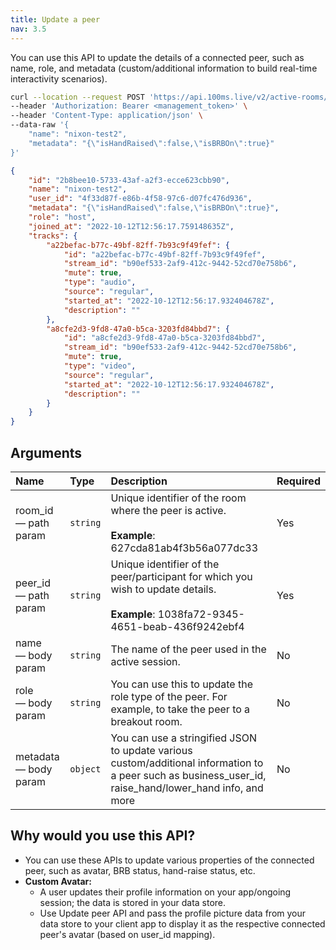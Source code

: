 ```yaml
---
title: Update a peer
nav: 3.5
---
```


You can use this API to update the details of a connected peer, such as name, role, and metadata (custom/additional information to build real-time interactivity scenarios).

<PostRequest title="https://api.100ms.live/v2/active-rooms/<room_id>/peers/<peer_id>" />
<Request id="req-0">

```bash
curl --location --request POST 'https://api.100ms.live/v2/active-rooms/<room_id>/peers/<peer_id>' \
--header 'Authorization: Bearer <management_token>' \
--header 'Content-Type: application/json' \
--data-raw '{
    "name": "nixon-test2",
    "metadata": "{\"isHandRaised\":false,\"isBRBOn\":true}"
}'
```

</Request>
<ResponseBox id="res-0" status="200 OK">

```json
{
    "id": "2b8bee10-5733-43af-a2f3-ecce623cbb90",
    "name": "nixon-test2",
    "user_id": "4f33d87f-e86b-4f58-97c6-d07fc476d936",
    "metadata": "{\"isHandRaised\":false,\"isBRBOn\":true}",
    "role": "host",
    "joined_at": "2022-10-12T12:56:17.759148635Z",
    "tracks": {
        "a22befac-b77c-49bf-82ff-7b93c9f49fef": {
            "id": "a22befac-b77c-49bf-82ff-7b93c9f49fef",
            "stream_id": "b90ef533-2af9-412c-9442-52cd70e758b6",
            "mute": true,
            "type": "audio",
            "source": "regular",
            "started_at": "2022-10-12T12:56:17.932404678Z",
            "description": ""
        },
        "a8cfe2d3-9fd8-47a0-b5ca-3203fd84bbd7": {
            "id": "a8cfe2d3-9fd8-47a0-b5ca-3203fd84bbd7",
            "stream_id": "b90ef533-2af9-412c-9442-52cd70e758b6",
            "mute": true,
            "type": "video",
            "source": "regular",
            "started_at": "2022-10-12T12:56:17.932404678Z",
            "description": ""
        }
    }
}
```

</ResponseBox>

## Arguments

| Name                        | Type     | Description                                                                                                                                             | Required |
| :-------------------------- | :------- | :------------------------------------------------------------------------------------------------------------------------------------------------------ | :------- |
| room_id <br/> — path param  | `string` | Unique identifier of the room where the peer is active. <br/><br/>**Example**: 627cda81ab4f3b56a077dc33                                                 | Yes      |
| peer_id <br/> — path param  | `string` | Unique identifier of the peer/participant for which you wish to update details. <br/><br/>**Example**: 1038fa72-9345-4651-beab-436f9242ebf4             | Yes      |
| name <br/> — body param     | `string` | The name of the peer used in the active session.                                                                                                        | No       |
| role <br/> — body param     | `string` | You can use this to update the role type of the peer. For example, to take the peer to a breakout room.                                                 | No       |
| metadata <br/> — body param | `object` | You can use a stringified JSON to update various custom/additional information to a peer such as business_user_id, raise_hand/lower_hand info, and more | No       |

## Why would you use this API?

-   You can use these APIs to update various properties of the connected peer, such as avatar, BRB status, hand-raise status, etc.
-   **Custom Avatar:**
    -   A user updates their profile information on your app/ongoing session; the data is stored in your data store.
    -   Use Update peer API and pass the profile picture data from your data store to your client app to display it as the respective connected peer's avatar (based on user_id mapping).
